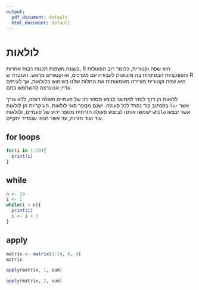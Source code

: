 ```yaml
---
output:
  pdf_document: default
  html_document: default
---
```

# לולאות

בשונה משפות תכנות רבות אחרות,
R
היא שפה וקטורית,
כלומר רוב הפעולות והפונקציות הבסיסיות בה מוכוונות לעבודה עם מערכים, או וקטורים מראש. העובדה ש
R
היא שפה וקטורית מורידה משמעותית את התלות שלנו בשימוש בלולאות, אך לעיתים עדיין אנו נרצה להשתמש בהם.

ללואות הן דרך לומר למחשב לבצע מספר רב של פעמיים פעולה דומה, ללא צורך בלכתוב קוד נפרד לכל פעולה. ישנם מספר סוגי לולאות, העיקריות הן לולאות 
`for`
אשר ישמשו אותנו לביצוע פעולה חזרתית מספר ידוע של פעמיים, 
ולולאות 
`while`
אשר יבצעו עוד ועוד חזרות, עד אשר תנאי שנגדיר יתקיים.

## for loops

```r
for(i in 1:10){
  print(i)
}
```


## while

```r
n <- 10
i <- 1
while(i < n){
  print(i)
  i <- i + 1
}
```


## apply

```r
matrix <- matrix(1:24, 6, 4)
matrix
```

```r
apply(matrix, 1, sum)
```

```r
apply(matrix, 2, sum)
```

